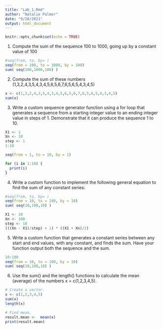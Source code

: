 ```yaml
---
title: "Lab_1.Rmd"
author: "Natalie Palmer"
date: "9/20/2021"
output: html_document
---
```


```r
knitr::opts_chunk$set(echo = TRUE)
```

1. Compute the sum of the sequence 100 to 1000, going up by a constant value of 100
```r
#seq(from, to, by= )
seq(from = 100, to = 1000, by = 100)
sum( seq(100,1000,100) )
```
2. Compute the sum of these numbers       (1,3,2,4,3,5,4,3,4,5,6,5,6,7,6,5,6,5,4,3,4,5)
```r
x <- c(1,3,2,4,3,5,4,3,4,5,6,5,6,7,6,5,6,5,4,3,4,5)
sum(x)
```

3. Write a custom sequence generator function using a for loop that generates a sequence from a starting integer value to an ending integer value in steps of 1. Demonstrate that it can produce the sequence 1 to 10.
```r
X1 <- 1
Xn <- 10
step <- 1
1:10

seq(from = 1, to = 10, by = 1)

for (i in 1:10) {
  print(i)
}
```
4. Write a custom function to implement the following general equation to find the sum of any constant series:
```r
#seq(from, to, by= )
seq(from = 10, to = 100, by = 10)
sum( seq(10,100,10) )

X1 <- 10
Xn <- 100
step <- 10
(((Xn - X1)/step) + 1) * ((X1 + Xn)/2) 

```
5. Write a custom function that generates a constant series between any start and end values, with any constant, and finds the sum. Have your function output both the sequence and the sum. 
```r
10:100
seq(from = 10, to = 100, by = 10)
sum( seq(10,100,10) )

```

6. Use the sum() and the length() functions to calculate the mean (average) of the numbers x = c(1,2,3,4,5).

```r
# Create a vector. 
x <- c(1,2,3,4,5)
sum(x)
length(x)

# Find mean.
result.mean <-  mean(x)
print(result.mean)
```

